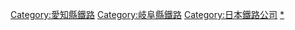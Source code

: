 {{Commonscat|Nagoya Railroad}}
{{DEFAULTSORT:Nagoya Railroad}}
[[Category:愛知縣鐵路|Category:愛知縣鐵路]]
[[Category:岐阜縣鐵路|Category:岐阜縣鐵路]]
[[Category:日本鐵路公司|Category:日本鐵路公司]]
[[Category:名鐵集團|*]]